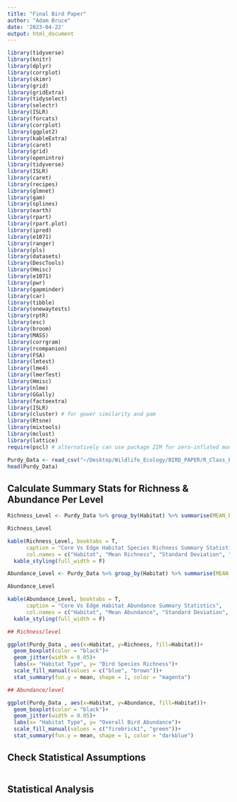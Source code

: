 ```yaml
---
title: "Final Bird Paper"
author: "Adam Bruce"
date: '2023-04-22'
output: html_document
---
```


```r
library(tidyverse)
library(knitr)
library(dplyr)
library(corrplot)
library(skimr)
library(grid)
library(gridExtra)
library(tidyselect)
library(selectr)
library(ISLR)
library(forcats)
library(corrplot)
library(ggplot2)
library(kableExtra)
library(caret)
library(grid)
library(openintro)
library(tidyverse)
library(ISLR)
library(caret)
library(recipes)
library(glmnet)
library(gam)
library(splines)
library(earth)
library(rpart)
library(rpart.plot)
library(ipred)
library(e1071)
library(ranger)
library(pls)
library(datasets)
library(DescTools) 
library(Hmisc)
library(e1071)
library(pwr)
library(gapminder)
library(car) 
library(tibble)
library(onewaytests) 
library(rptR) 
library(esc) 
library(broom) 
library(MASS) 
library(corrgram) 
library(rcompanion)
library(FSA)
library(lmtest) 
library(lme4)
library(lmerTest)
library(Hmisc)
library(nlme)
library(GGally)
library(factoextra)
library(ISLR) 
library(cluster) # for gower similarity and pam
library(Rtsne)
library(mixtools)
library(mclust)
library(lattice)
require(pscl) # alternatively can use package ZIM for zero-inflated models

Purdy_Data <- read_csv("~/Desktop/Wildlife_Ecology/BIRD_PAPER/R_Class_Bird_Data.csv")
head(Purdy_Data)

```

## Calculate Summary Stats for Richness & Abundance Per Level

```r

Richness_Level <- Purdy_Data %>% group_by(Habitat) %>% summarise(MEAN_Richness = mean(Richness), STD_Abundance = sd(Abundance), MIN_Richness = min(Richness), MAX_Richness = max(Richness), Sample_Size = n())

Richness_Level

kable(Richness_Level, booktabs = T, 
      caption = "Core Vs Edge Habitat Species Richness Summary Statistics",
      col.names = c("Habitat", "Mean Richness", "Standard Deviation", "Minimum Richness", "Maximum Richness", "Sample Size")) %>%
  kable_styling(full_width = F)

Abundance_Level <- Purdy_Data %>% group_by(Habitat) %>% summarise(MEAN_Abundance = mean(Abundance), STD_Abundance = sd(Abundance),  MIN_Abundance = min(Abundance), MAX_Abundance = max(Abundance), Sample_Size = n())

Abundance_Level

kable(Abundance_Level, booktabs = T, 
      caption = "Core Vs Edge Habitat Abundance Summary Statistics",
      col.names = c("Habitat", "Mean Abundance", "Standard Deviation", "Minimum Abundance", "Maximum Abundance", "Sample Size")) %>%
  kable_styling(full_width = F)

```




```r

## Richness/level

ggplot(Purdy_Data , aes(x=Habitat, y=Richness, fill=Habitat))+
  geom_boxplot(color = "black")+
  geom_jitter(width = 0.05)+
  labs(x= "Habitat Type", y= "Bird Species Richness")+
  scale_fill_manual(values = c("blue", "brown"))+
  stat_summary(fun.y = mean, shape = 1, color = "magenta")

## Abundance/level 

ggplot(Purdy_Data , aes(x=Habitat, y=Abundance, fill=Habitat))+
  geom_boxplot(color = "black")+
  geom_jitter(width = 0.05)+
  labs(x= "Habitat Type", y= "Overall Bird Abundance")+
  scale_fill_manual(values = c("firebrick1", "green"))+
  stat_summary(fun.y = mean, shape = 1, color = "darkblue")


```


## Check Statistical Assumptions

```r




```

## Statistical Analysis

```r




```